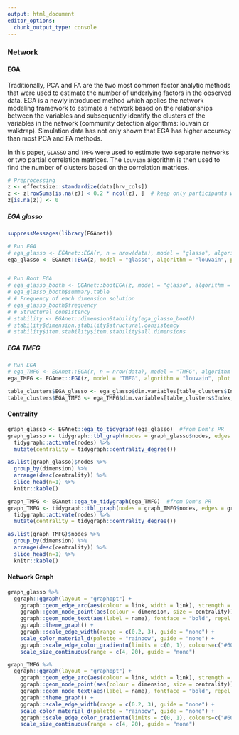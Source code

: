 ```yaml
---
output: html_document
editor_options: 
  chunk_output_type: console
---
```



### Network

#### EGA 
Traditionally, PCA and FA are the two most common factor analytic methods that were used to estimate the number of underlying factors in the observed data. 
EGA is a newly introduced method which applies the network modeling framework to estimate a network based on the relationships between the variables and subsequently identify the clusters of the variables in the network (community detection algorithms: louvain or walktrap). Simulation data has not only shown that EGA has higher accuracy than most PCA and FA methods. 

In this paper, `GLASSO` and `TMFG` were used to estimate two separate networks or two partial correlation matrices. The `louvian` algorithm is then used to find the number of clusters based on the correlation matrices. 

```r
# Preprocessing
z <- effectsize::standardize(data[hrv_cols])
z <- z[rowSums(is.na(z)) < 0.2 * ncol(z), ]  # keep only participants with few nans
z[is.na(z)] <- 0 
```

##### EGA glasso
```r
suppressMessages(library(EGAnet))

# Run EGA
# ega_glasso <- EGAnet::EGA(r, n = nrow(data), model = "glasso", algorithm = "louvain", plot.EGA = FALSE)
ega_glasso <- EGAnet::EGA(z, model = "glasso", algorithm = "louvain", plot.EGA = FALSE)


# Run Boot EGA
# ega_glasso_booth <- EGAnet::bootEGA(z, model = "glasso", algorithm = "louvain", plot.EGA = TRUE, iter = 500)
# ega_glasso_booth$summary.table
# # Frequency of each dimension solution
# ega_glasso_booth$frequency
# # Structural consistency
# stability <- EGAnet::dimensionStability(ega_glasso_booth)
# stability$dimension.stability$structural.consistency
# stability$item.stability$item.stability$all.dimensions
```

##### EGA TMFG
```r
# Run EGA
# ega_TMFG <- EGAnet::EGA(r, n = nrow(data), model = "TMFG", algorithm = "louvain", plot.EGA = FALSE)
ega_TMFG <- EGAnet::EGA(z, model = "TMFG", algorithm = "louvain", plot.EGA = FALSE)

```

```r
table_clusters$EGA_glasso <- ega_glasso$dim.variables[table_clusters$Index, "dimension"]
table_clusters$EGA_TMFG <- ega_TMFG$dim.variables[table_clusters$Index, "dimension"]
```


#### Centrality

```r
graph_glasso <- EGAnet::ega_to_tidygraph(ega_glasso)  #from Dom's PR
graph_glasso <- tidygraph::tbl_graph(nodes = graph_glasso$nodes, edges = graph_glasso$edges, directed = FALSE) %>% 
  tidygraph::activate(nodes) %>%
  mutate(centrality = tidygraph::centrality_degree()) 

as.list(graph_glasso)$nodes %>% 
  group_by(dimension) %>% 
  arrange(desc(centrality)) %>% 
  slice_head(n=1) %>% 
  knitr::kable()

graph_TMFG <- EGAnet::ega_to_tidygraph(ega_TMFG)  #from Dom's PR
graph_TMFG <- tidygraph::tbl_graph(nodes = graph_TMFG$nodes, edges = graph_TMFG$edges, directed = FALSE) %>% 
  tidygraph::activate(nodes) %>%
  mutate(centrality = tidygraph::centrality_degree()) 

as.list(graph_TMFG)$nodes %>% 
  group_by(dimension) %>% 
  arrange(desc(centrality)) %>% 
  slice_head(n=1) %>% 
  knitr::kable()
```

#### Network Graph

```r

graph_glasso %>% 
  ggraph::ggraph(layout = "graphopt") + 
    ggraph::geom_edge_arc(aes(colour = link, width = link), strength = 0.05) + 
    ggraph::geom_node_point(aes(colour = dimension, size = centrality)) + 
    ggraph::geom_node_text(aes(label = name), fontface = "bold", repel = FALSE) +
    ggraph::theme_graph() +
    ggraph::scale_edge_width(range = c(0.2, 3), guide = "none") +
    scale_color_material_d(palette = "rainbow", guide = "none") +
    ggraph::scale_edge_color_gradientn(limits = c(0, 1), colours=c("#607D8B", "#263238"), guide = "none") +
    scale_size_continuous(range = c(4, 20), guide = "none")

graph_TMFG %>% 
  ggraph::ggraph(layout = "graphopt") + 
    ggraph::geom_edge_arc(aes(colour = link, width = link), strength = 0.05) + 
    ggraph::geom_node_point(aes(colour = dimension, size = centrality)) + 
    ggraph::geom_node_text(aes(label = name), fontface = "bold", repel = FALSE) +
    ggraph::theme_graph() +
    ggraph::scale_edge_width(range = c(0.2, 3), guide = "none") +
    scale_color_material_d(palette = "rainbow", guide = "none") +
    ggraph::scale_edge_color_gradientn(limits = c(0, 1), colours=c("#607D8B", "#263238"), guide = "none") +
    scale_size_continuous(range = c(4, 20), guide = "none")
```
